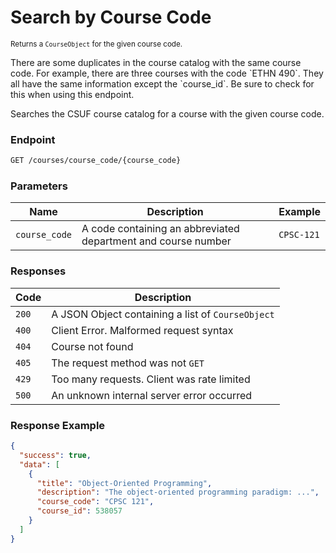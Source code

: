 
# Search by Course Code

<small>Returns a `CourseObject` for the given course code.</small>

<Callout type="info">
  There are some duplicates in the course catalog with the same course code. For
  example, there are three courses with the code `ETHN 490`. They all have the
  same information except the `course_id`. Be sure to check for this when using
  this endpoint.
</Callout>

Searches the CSUF course catalog for a course with the given course code.

### Endpoint

```bash
GET /courses/course_code/{course_code}
```

### Parameters

| Name          | Description                                                   | Example    |
| ------------- | ------------------------------------------------------------- | ---------- |
| `course_code` | A code containing an abbreviated department and course number | `CPSC-121` |

### Responses

| Code  | Description                                       |
| ----- | ------------------------------------------------- |
| `200` | A JSON Object containing a list of `CourseObject` |
| `400` | Client Error. Malformed request syntax            |
| `404` | Course not found                                  |
| `405` | The request method was not `GET`                  |
| `429` | Too many requests. Client was rate limited        |
| `500` | An unknown internal server error occurred         |

### Response Example

```json filename="GET /courses/course_code/CPSC-121"
{
  "success": true,
  "data": [
    {
      "title": "Object-Oriented Programming",
      "description": "The object-oriented programming paradigm: ...",
      "course_code": "CPSC 121",
      "course_id": 538057
    }
  ]
}
```
